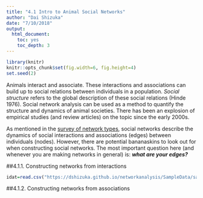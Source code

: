 ```yaml
---
title: "4.1 Intro to Animal Social Networks"
author: "Dai Shizuka"
date: "7/10/2018"
output: 
  html_document:
    toc: yes
    toc_depth: 3
---
```


```r
library(knitr)
knitr::opts_chunk$set(fig.width=6, fig.height=4) 
set.seed(2)
```

Animals interact and associate. These interactions and associations can build up to social relations between individuals in a population. *Social structure* refers to the global description of these social relations (Hinde 1976). Social network analysis can be used as a method to quantify the structure and dynamics of animal societies. There has been an explosion of empirical studies (and review articles) on the topic since the early 2000s.

As mentioned in the [survey of network types](04_networktypes.html), social networks describe the dynamics of social interactions and associations (edges) between individuals (nodes). However, there are potential bananaskins to look out for when constructing social networks. The most important question here (and whenever you are making networks in general) is: ***what are your edges?***

##4.1.1. Constructing networks from interactions
```r
idat=read.csv("https://dshizuka.github.io/networkanalysis/SampleData/sample_interactions.csv")
```

##4.1.2. Constructing networks from associations